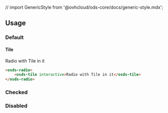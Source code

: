// import GenericStyle from '@ovhcloud/ods-core/docs/generic-style.mdx';

<GenericStyle />

## Usage

### Default
#### Tile
<osds-radio>
    <osds-tile interactive>Radio with Tile in it</osds-tile>
</osds-radio>

```html
<osds-radio>
    <osds-tile interactive>Radio with Tile in it</osds-tile>
</osds-radio>
```

### Checked
<CheckedProperty />

### Disabled
<DisabledProperty />
